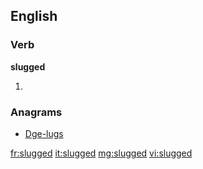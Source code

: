 ==English==

===Verb===
'''slugged'''

# {{past of|slug}}

===Anagrams===
* [[Dge-lugs#English|Dge-lugs]]

[[fr:slugged]]
[[it:slugged]]
[[mg:slugged]]
[[vi:slugged]]